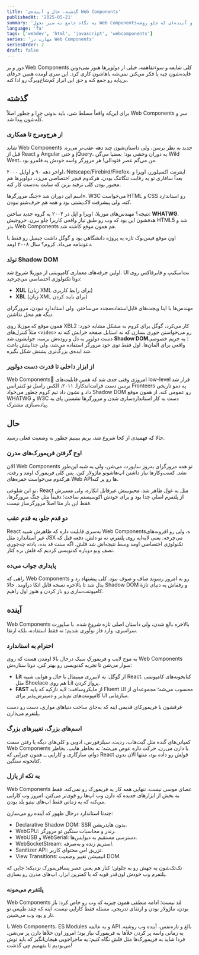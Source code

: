 ```yaml
---
title: 'گذشته، حال و آینده‌ی Web Components'
publishedAt: '2025-05-21'
summary: 'یه نگاه جامع به سیر تحول Web Components؛ از روزای اولش تا الان و آینده‌ای که جلو روشه.'
language: 'fa'
tags: ['webdev', 'html', 'javascript', 'webcomponents']
series: 'مهارت در Web Components'
seriesOrder: 2
draft: false
---
```


دور و بر Web Components کلی شایعه و سوءتفاهمه. خیلی از دولوپرها هنوز نمی‌دونن فایده‌شون چیه یا فکر می‌کنن نمی‌شه باهاشون کاری کرد. این سری اومده همین حرفای بی‌پایه رو جمع کنه و حق این ابزار کم‌شاخ‌و‌برگ رو ادا کنه.

## گذشته

برای این‌که واقعاً مسلط شی، باید بدونی چرا و چطور اصلاً Web Components سر و کلّه‌شون پیدا شد.

### از هرج‌ومرج تا همکاری

شاید Web Components جدید به نظر برسن، ولی داستان‌شون چند دهه عقب‌تر می‌ره. قبل از React و Angular و حتی jQuery، یه دوران وحشی بود؛ بعضیا می‌گن Wild West، من می‌گم عصر فئودالی! هر مرورگر واسه خودش یه قلمرو بود.

اواخر دهه ۹۰ و اوایل ۲۰۰۰، Netscape/Firebird/Firefox، اینترنت اکسپلورر، اوپرا و بعداً سافاری تو یه رقابت تنگاتنگ بودن. هرکدوم فیچر اختصاصی می‌زد، دولوپرها هم مجبور بودن کلی ترفند بزنن که سایت یه‌دست کار کنه.

اسم این دوران شد «جنگ مرورگرها». W3C می‌خواست HTML و CSS رو استاندارد کنه، ولی پیشرفت لاک‌پشتی بود و همه هم حرف‌شنو نبودن.

نتیجه؟ مهندس‌های موزیلا، اوپرا و اپل در ۲۰۰۴ یه گروه جدید ساختن: **WHATWG**. هدفشون این بود که وب رو طبق نیاز واقعی کاربرا جلو ببرن. خروجیش HTML5 شد و بذر Web Components هم همون موقع کاشته شد.

اون موقع فیس‌بوک تازه یه پروژه دانشگاهی بود و گوگل داشت جیمیل رو فقط با دعوتنامه می‌داد. کروم؟ سال ۲۰۰۸ اومد.

### تولد Shadow DOM

اولین جرقه‌های معماری کامپوننتی از موزیلا شروع شد. UI نت‌اسکیپ و فایرفاکس روی دوتا تکنولوژی اختصاصی می‌چرخید:

- **XUL** (زبان XML برای رابط کاربری)
- **XBL** (زبان XML برای بایند کردن)

مهندس‌ها با اینا ویجت‌های قابل‌استفاده‌مجدد می‌ساختن. ولی استاندارد نبودن، مرورگرای دیگه هم محل نذاشتن.

همون موقع که موزیلا روی XBL2 کار می‌کرد، گوگل برای کروم به مشکل مشابه خورد: مثلاً کنترل‌های `<video>` رو می‌خواستن جوری بسازن که نه استایل صفحه خرابش کنه نه دست دولوپر به دل و روده‌ش برسه. جوابشون شد **Shadow DOM**؛ یه حریم خصوصی واقعی برای المان‌ها. اول فقط توی خود مرورگر استفاده می‌شد، ولی جذابیتش باعث شد ایده‌ی بزرگ‌تری پشتش شکل بگیره.

### از ابزار داخلی تا قدرت دست دولوپر

Web Componentsِ امروزی وقتی جدی شد که همین قابلیت‌های low-level قرار شد برسن دست فرانت‌اندکارا. ۲۰۱۱، الکس راسل تو کنفرانس Fronteers یه دمو تاریخی داد و نشون داد تیم کروم چطور می‌خواد Shadow DOM رو عمومی کنه. از همون موقع WHATWG و W3C دست به کار استانداردسازی شدن و مرورگرها نشستن پای یه پیاده‌سازی مشترک.

## حال

حالا که فهمیدی از کجا شروع شد، بریم ببینیم چطور به وضعیت فعلی رسید.

### اوج گرفتن فریمورک‌های مدرن

الان Web Components تو همه مرورگرای به‌روز ساپورت می‌شن، ولی یه شبه این‌طور نشد. کسب‌وکارها نیاز داشتن اپ‌هاشونو ماژولار کنن، پس کلی فریمورک اومد و رفت. هرکدوم می‌خواست حفره‌های Web APIها رو پر کنه.

تو این شلوغی، React مثل یه غول ظاهر شد. محبوبیتش غیرقابل انکاره، ولی مسیرش از پلتفرم اصلی جدا بود و برای خودش اکوسیستم ساخت؛ دقیقاً مثل جنگ مرورگرها، فقط این بار متا اصلاً مرورگرساز نیست.

### دو قدم جلو، یه قدم عقب

React یه‌سری قابلیت داره که ظاهرش شبیه Web Componentsه، ولی رو افزونه‌های غیر استاندارد مثل JSX می‌چرخه. یعنی لایه‌ایه روی پلتفرم، نه تو دلش. دفعه قبل که تکنولوژی اختصاصی اومد وسط نتیجه‌اش شد فلش. اگه سنت قد بده، یادته چه‌جوری نصف وبو دوباره کدنویسی کردیم که فلش بره کنار.

### پایداری جواب می‌ده

راهی که Web Components رو به امروز رسوند صاف و صوف نبود. کلی پیشنهاد رد و بدل شد تا بالاخره نسخه قابل اتکا دراومد. حالا Shadow DOM و رفقاش یه دنیای تازهٔ کامپوننت‌سازی رو باز کردن و هنوز اول راهیم.

## آینده

Web Components بالاخره بالغ شدن، ولی داستان اصلی تازه شروع شده. با ساپورت سراسری، وارد فاز نوآوری شدیم؛ نه فقط استفاده، بلکه ارتقا.

### احترام به استاندارد

یه موج لایب و فریمورکِ سبک درحال بالا اومدن هست که روی Web Components سوار می‌شن تا تجربه کدنویسی رو بهتر کنن. دوتا ستاره‌ش:

- **Lit** از گوگل: یه لایبرری مینیمال با حال و هوایی شبیه React. کتابخونه‌های کامپوننتی مثل Shoelace هم روی Lit پرواز کردن.
- **FAST** از مایکروسافت: لایه نازکیه که پایه Fluent UI محسوب می‌شه؛ مجموعه‌ای از کامپوننت‌های تم‌پذیر و دسترس‌پذیر برای UI سازمانی.

فرقشون با فریمورکای قدیمی اینه که به‌جای ساخت دنیاهای موازی، دست رو دست پلتفرم می‌ذارن.

### اسم‌های بزرگ، تغییرهای بزرگ

کمپانی‌های گنده مثل گیت‌هاب، ردیت، سیلزفورس، ادوبی و کلی‌های دیگه یا رفتن سمت Web Components یا دارن می‌رن. حرکت داره عوض می‌شه؛ نه بخاطر هایپ، بخاطر دوام، سازگاری و کارایی ــ همون چیزایی که React قولش رو داده بود، منتها الان بدون کتابخونه سنگین.

### یه تکه از پازل

Web Components عصای موسی نیست. تنهایی همه کار یه فریمورک رو نمی‌کنه. فقط یه بخش از ابزارهای جدیده که دارن وب اپ‌ها رو قوی‌تر می‌کنن. امروز وب کارایی می‌کنه که یه زمانی فقط اپ‌های نیتیو بلد بودن.

چندتا استاندارد درحال ظهور که آینده رو می‌سازن:

- Declarative Shadow DOM: SSR بدون هایدریشن.
- WebGPU: رندر و محاسبات سنگین تو مرورگر.
- WebUSB و WebSerial: دسترسی مستقیم به دیوایس‌ها.
- WebSocketStream: استریم زنده و به‌صرفه.
- Sanitizer API: تزریق امن محتوای کاربر.
- View Transitions: انیمیشن تغییر وضعیت DOM.

تک‌تک‌شون یه جهش رو به جلوئن؛ کنار هم یعنی عصر پسافریمورک نزدیکه؛ جایی که پلتفرم وب خودش اون‌قدر قویه که با کمترین ابزار، اپ‌های مدرن رو بسازی.

### پلتفرم می‌مونه

Web Components مُد نیست؛ ادامه منطقی همون چیزیه که وب رو خاص کرد: باز بودن، ماژولار بودن و ارتقای تدریجی. مسئله فقط کارایی نیست، اینه که چقد طبیعی تو تار و پود وب می‌شینن.

با Web Components، ES Modules و یه عالمه API بالغ و تازه‌نفس، آینده وب روشنه. یه زمانی واسه پر کردن خلأها به فریمورک نیاز بود؛ امروز اون خلأها دارن پر می‌شن. فردا شاید به فریمورک‌ها مثل فلش نگاه کنیم: یه ماجراجویی هیجان‌انگیز که باید توش می‌بودیم تا بفهمیم چی گذشت!

